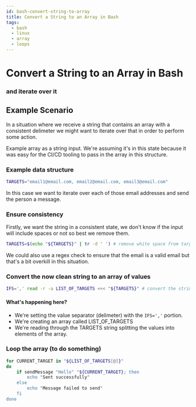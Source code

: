 ```yaml
---
id: bash-convert-string-to-array
title: Convert a String to an Array in Bash
tags:
  - bash
  - linux
  - array
  - loops
---
```


# Convert a String to an Array in Bash
### and iterate over it

## Example Scenario

In a situation where we receive a string that contains an array with a consistent delimeter we might want to iterate over
that in order to perform some action.

Example array as a string input.
We're assuming it's in this state because it was easy for the CI/CD tooling to pass in the array in this structure.

### Example data structure
```bash
TARGETS="email1@email.com, email2@email.com, email3@email.com"
```

In this case we want to iterate over each of those email addresses and send the person a message.

### Ensure consistency
Firstly, we want the string in a consistent state, we don't know if the input will include spaces or not so best we remove them.

```bash
TARGETS=$(echo "${TARGETS}" | tr -d ' ') # remove white space from targets array (currently a string)
```

We could also use a regex check to ensure that the email is a valid email but that's a bit overkill in this situation.

### Convert the now clean string to an array of values

```bash
IFS=',' read -r -a LIST_OF_TARGETS <<< "${TARGETS}" # convert the string into an array (comma delimeter)
```

#### What's happening here?

- We're setting the value separator (delimeter) with the `IFS=','` portion.
- We're creating an array called LIST_OF_TARGETS
- We're reading through the TARGETS string splitting the values into elements of the array.

### Loop the array (to do something)

```bash
for CURRENT_TARGET in "${LIST_OF_TARGETS[@]}"
do  
    if sendMessage "Hello" "${CURRENT_TARGET}; then
        echo "Sent successfully"
    else
        echo "Message failed to send"
    fi
done
```
